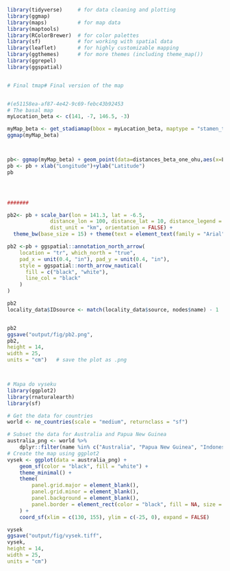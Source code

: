 ```r
library(tidyverse)     # for data cleaning and plotting
library(ggmap)
library(maps)          # for map data
library(maptools)
library(RColorBrewer)  # for color palettes
library(sf)            # for working with spatial data
library(leaflet)       # for highly customizable mapping
library(ggthemes)      # for more themes (including theme_map())
library(ggrepel)
library(ggspatial)


# Final tmap# Final version of the map


#(e51158ea-af87-4e42-9c69-febc43b92453 
# The basal map
myLocation_beta <- c(141, -7, 146.5, -3)

myMap_beta <- get_stadiamap(bbox = myLocation_beta, maptype = "stamen_terrain_background")
ggmap(myMap_beta)



pb<- ggmap(myMap_beta) + geom_point(data=distances_beta_one_ohu,aes(x=Long,y=Lat),size=3)
pb <- pb + xlab("Longitude")+ylab("Latitude")
pb




#######

pb2<- pb + scale_bar(lon = 141.3, lat = -6.5, 
              distance_lon = 100, distance_lat = 10, distance_legend = -10, 
              dist_unit = "km", orientation = FALSE) +
  theme_bw(base_size = 15) + theme(text = element_text(family = "Arial"))

pb2 <-pb + ggspatial::annotation_north_arrow(
    location = "tr", which_north = "true",
    pad_x = unit(0.4, "in"), pad_y = unit(0.4, "in"),
    style = ggspatial::north_arrow_nautical(
      fill = c("black", "white"),
      line_col = "black"
    )
)

pb2
locality_data$IDsource <- match(locality_data$source, nodes$name) - 1


pb2
ggsave("output/fig/pb2.png",
pb2,
height = 14,
width = 25,
units = "cm")   # save the plot as .png



# Mapa do vyseku
library(ggplot2)
library(rnaturalearth)
library(sf)

# Get the data for countries
world <- ne_countries(scale = "medium", returnclass = "sf")

# Subset the data for Australia and Papua New Guinea
australia_png <- world %>% 
    dplyr::filter(name %in% c("Australia", "Papua New Guinea", "Indonesia"))
# Create the map using ggplot2
vysek <- ggplot(data = australia_png) +
    geom_sf(color = "black", fill = "white") +
    theme_minimal() +
    theme(
        panel.grid.major = element_blank(),
        panel.grid.minor = element_blank(),
        panel.background = element_blank(),
        panel.border = element_rect(color = "black", fill = NA, size = 0.5) # Set the panel border to black,
    ) +
    coord_sf(xlim = c(130, 155), ylim = c(-25, 0), expand = FALSE)

vysek
ggsave("output/fig/vysek.tiff",
vysek,
height = 14,
width = 25,
units = "cm") 
```


